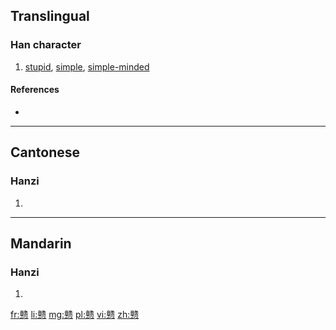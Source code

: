 {{also|戇}}
==Translingual==

===Han character===
{{Han char|rn=61|rad=心|as=21|sn=25|four=|canj=YOP|ids=⿱赣心}}

# [[stupid]], [[simple]], [[simple-minded]]

====References====
* {{Han ref|kx=0409.291|hdz=42372.240|uh=6206|ud=25094}}

----

==Cantonese==

===Hanzi===
{{yue-hanzi|jyut=[[ngong6]], [[zong3]]|y=ngong6, jong3|tra=戇}}

# {{defn|lang=yue|sort=心21}}

----

==Mandarin==

===Hanzi===
{{cmn-hanzi|tra=戇|pin=[[gàng]] ([[gang4]]), [[zhuàng]] ([[zhuang4]])|wg=kang<sup>4</sup>, chuang<sup>4</sup>}}

# {{defn|lang=cmn|sort=心21}}

[[fr:戆]]
[[li:戆]]
[[mg:戆]]
[[pl:戆]]
[[vi:戆]]
[[zh:戆]]